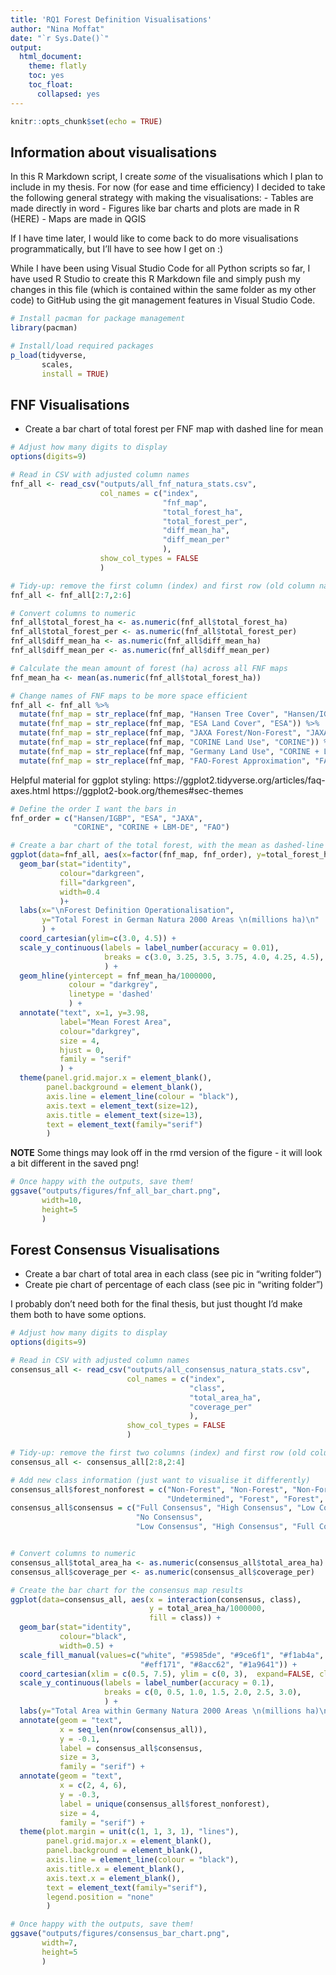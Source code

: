 ```yaml
---
title: 'RQ1 Forest Definition Visualisations'
author: "Nina Moffat"
date: "`r Sys.Date()`"
output:
  html_document:
    theme: flatly
    toc: yes
    toc_float:
      collapsed: yes
---
```


```r
knitr::opts_chunk$set(echo = TRUE)
```


## Information about visualisations

In this R Markdown script, I create *some* of the visualisations which I plan to include in my thesis. 
For now (for ease and time efficiency) I decided to take the following general strategy with making the visualisations:
- Tables are made directly in word
- Figures like bar charts and plots are made in R (HERE)
- Maps are made in QGIS

If I have time later, I would like to come back to do more visualisations programmatically, but I'll have to see how I get on :)

While I have been using Visual Studio Code for all Python scripts so far, I have used R Studio to create this R Markdown file and simply push my changes in this file (which is contained within the same folder as my other code) to GitHub using the git management features in Visual Studio Code.

```r

# Install pacman for package management
library(pacman)

# Install/load required packages
p_load(tidyverse, 
       scales,
       install = TRUE)

```


## FNF Visualisations

- Create a bar chart of total forest per FNF map with dashed line for mean

```r

# Adjust how many digits to display
options(digits=9)

# Read in CSV with adjusted column names
fnf_all <- read_csv("outputs/all_fnf_natura_stats.csv", 
                    col_names = c("index", 
                                  "fnf_map", 
                                  "total_forest_ha",
                                  "total_forest_per",
                                  "diff_mean_ha",
                                  "diff_mean_per"
                                  ),
                    show_col_types = FALSE
                    )

# Tidy-up: remove the first column (index) and first row (old column names)
fnf_all <- fnf_all[2:7,2:6]

# Convert columns to numeric
fnf_all$total_forest_ha <- as.numeric(fnf_all$total_forest_ha)
fnf_all$total_forest_per <- as.numeric(fnf_all$total_forest_per)
fnf_all$diff_mean_ha <- as.numeric(fnf_all$diff_mean_ha)
fnf_all$diff_mean_per <- as.numeric(fnf_all$diff_mean_per)

# Calculate the mean amount of forest (ha) across all FNF maps
fnf_mean_ha <- mean(as.numeric(fnf_all$total_forest_ha))

# Change names of FNF maps to be more space efficient
fnf_all <- fnf_all %>% 
  mutate(fnf_map = str_replace(fnf_map, "Hansen Tree Cover", "Hansen/IGBP")) %>%
  mutate(fnf_map = str_replace(fnf_map, "ESA Land Cover", "ESA")) %>%
  mutate(fnf_map = str_replace(fnf_map, "JAXA Forest/Non-Forest", "JAXA")) %>%
  mutate(fnf_map = str_replace(fnf_map, "CORINE Land Use", "CORINE")) %>%
  mutate(fnf_map = str_replace(fnf_map, "Germany Land Use", "CORINE + LBM-DE")) %>%
  mutate(fnf_map = str_replace(fnf_map, "FAO-Forest Approximation", "FAO")) 

```


Helpful material for ggplot styling:
https://ggplot2.tidyverse.org/articles/faq-axes.html 
https://ggplot2-book.org/themes#sec-themes




```r

# Define the order I want the bars in
fnf_order = c("Hansen/IGBP", "ESA", "JAXA",
              "CORINE", "CORINE + LBM-DE", "FAO")

# Create a bar chart of the total forest, with the mean as dashed-line
ggplot(data=fnf_all, aes(x=factor(fnf_map, fnf_order), y=total_forest_ha/1000000)) +
  geom_bar(stat="identity", 
           colour="darkgreen", 
           fill="darkgreen",
           width=0.4
           )+
  labs(x="\nForest Definition Operationalisation", 
       y="Total Forest in German Natura 2000 Areas \n(millions ha)\n"
       ) +
  coord_cartesian(ylim=c(3.0, 4.5)) +
  scale_y_continuous(labels = label_number(accuracy = 0.01),
                     breaks = c(3.0, 3.25, 3.5, 3.75, 4.0, 4.25, 4.5),
                     ) +
  geom_hline(yintercept = fnf_mean_ha/1000000, 
             colour = "darkgrey", 
             linetype = 'dashed'
             ) +
  annotate("text", x=1, y=3.98, 
           label="Mean Forest Area", 
           colour="darkgrey",
           size = 4,
           hjust = 0,
           family = "serif"
           ) +
  theme(panel.grid.major.x = element_blank(),
        panel.background = element_blank(),
        axis.line = element_line(colour = "black"),
        axis.text = element_text(size=12),
        axis.title = element_text(size=13),
        text = element_text(family="serif")
        )

```
**NOTE**
Some things may look off in the rmd version of the figure - it will look a bit different in the saved png!


```r

# Once happy with the outputs, save them!
ggsave("outputs/figures/fnf_all_bar_chart.png",
       width=10,
       height=5
       )

```


## Forest Consensus Visualisations

- Create a bar chart of total area in each class (see pic in "writing folder")
- Create pie chart of percentage of each class (see pic in "writing folder")

I probably don't need both for the final thesis, but just thought I'd make them both to have some options.

```r

# Adjust how many digits to display
options(digits=9)

# Read in CSV with adjusted column names
consensus_all <- read_csv("outputs/all_consensus_natura_stats.csv", 
                          col_names = c("index", 
                                        "class", 
                                        "total_area_ha",
                                        "coverage_per"
                                        ),
                          show_col_types = FALSE
                          )

# Tidy-up: remove the first two columns (index) and first row (old column names)
consensus_all <- consensus_all[2:8,2:4]

# Add new class information (just want to visualise it differently)
consensus_all$forest_nonforest = c("Non-Forest", "Non-Forest", "Non-Forest",
                                   "Undetermined", "Forest", "Forest", "Forest")
consensus_all$consensus = c("Full Consensus", "High Consensus", "Low Consensus", 
                            "No Consensus", 
                            "Low Consensus", "High Consensus", "Full Consensus")


# Convert columns to numeric
consensus_all$total_area_ha <- as.numeric(consensus_all$total_area_ha)
consensus_all$coverage_per <- as.numeric(consensus_all$coverage_per)


```



```r

# Create the bar chart for the consensus map results
ggplot(data=consensus_all, aes(x = interaction(consensus, class), 
                               y = total_area_ha/1000000,
                               fill = class)) +
  geom_bar(stat="identity",
           colour="black",
           width=0.5) +
  scale_fill_manual(values=c("white", "#5985de", "#9ce6f1", "#f1ab4a",
                             "#eff171", "#8acc62", "#1a9641")) +
  coord_cartesian(xlim = c(0.5, 7.5), ylim = c(0, 3),  expand=FALSE, clip="off") +
  scale_y_continuous(labels = label_number(accuracy = 0.1),
                     breaks = c(0, 0.5, 1.0, 1.5, 2.0, 2.5, 3.0),
                     ) +
  labs(y="Total Area within Germany Natura 2000 Areas \n(millions ha)\n") +
  annotate(geom = "text", 
           x = seq_len(nrow(consensus_all)), 
           y = -0.1, 
           label = consensus_all$consensus, 
           size = 3,
           family = "serif") +
  annotate(geom = "text", 
           x = c(2, 4, 6), 
           y = -0.3, 
           label = unique(consensus_all$forest_nonforest), 
           size = 4,
           family = "serif") +
  theme(plot.margin = unit(c(1, 1, 3, 1), "lines"),
        panel.grid.major.x = element_blank(),
        panel.background = element_blank(),
        axis.line = element_line(colour = "black"),
        axis.title.x = element_blank(),
        axis.text.x = element_blank(),
        text = element_text(family="serif"),
        legend.position = "none"
        )

```

```r

# Once happy with the outputs, save them!
ggsave("outputs/figures/consensus_bar_chart.png",
       width=7,
       height=5
       )

```


```r

```


